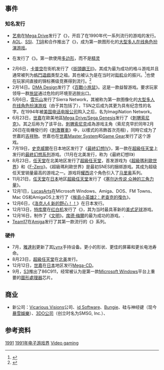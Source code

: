 {{NoteTA
| G1 = Games
}}

== 事件 ==

=== 知名发行 ===

* [[艺电|艺电]]在[[Mega_Drive|Mega Drive]]发行了《{{tsl|en|Road Rash|| Road Rash}}》，开启了在1990年代一系列流行的游戏的发行。
* [[美国在线|AOL]]、[[Strategic_Simulations|SSI]]、[[TSR_(公司)|TSR]]和{{tsl|en|Stormfront Studios || Stormfront Studios}}合作推出了《{{tsl|en|Neverwinter Nights (AOL game)|| Neverwinter Nights}}》，成为第一款图形化的[[大型多人在线角色扮演游戏|大型多人在线角色扮演游戏]]。
* {{tsl|en|Delphine Software || Delphine Software}}在{{tsl|en|Amiga 500 || Amiga 500}}发行了《{{tsl|en|Another World (video game)|| Another World}}》。第一款使用[[多边形|多边形]]，而不是[[精灵_(计算机图形学)|精灵]]
* 2月6日，[[卡普空|卡普空]]在街机发行了《[[街頭霸王II|街頭霸王II]]》。其成为最为成功的格斗游戏并且通常被列为[[格鬥遊戲|格鬥遊戲]]类型之祖。其也被认为是在当时对[[街机|街机]]业的振兴。<ref name="1up_essential_sf2">{{cite web|title=Street Fighter II|url=http://www.1up.com/features/essential-50-street-fighter-ii|work=The Essential 50|publisher=[[1UP.com|1UP.com]]|accessdate=April 17, 2012|archive-date=2012-07-20|archive-url=https://archive.is/20120720141819/http://www.1up.com/features/essential-50-street-fighter-ii|dead-url=no}}</ref>也使在玩家间直接的锦标赛级竞赛得到流行。<ref name="egm_influential_sf2">{{cite web|last=Patterson|first=Eric L.|title=EGM Feature: The 5 Most Influential Japanese Games Day Four: Street Fighter II|url=http://www.egmnow.com/articles/news/egm-featurethe-5-most-influential-japanese-gamesday-four-street-fighter-ii/|work=[[电子游戏月刊|Electronic Gaming Monthly]]|accessdate=April 17, 2012|date=November 3, 2011|archive-url=https://web.archive.org/web/20170314064721/http://www.egmnow.com/articles/news/egm-featurethe-5-most-influential-japanese-gamesday-four-street-fighter-ii/|archive-date=2017-03-14|dead-url=yes}}</ref>
* 2月14日。[[DMA_Design|DMA Design]]发行了《[[百戰小旅鼠|百戰小旅鼠]]》。这是一款益智游戏。要求玩家领导一群[[旅鼠|旅鼠]]通过危险的环境至逃脱出口。
* 5月6日，[[雪乐山|雪乐山]]发行了Sierra Network，其被称为第一款图像化的[[大型多人在线角色扮演游戏|大型多人在线角色扮演游戏]]（由于其包括了{{tsl|en|The Shadow of Yserbius || The Shadow of Yserbius}}），TSN之后成为其更为具有纪念性的名字。在1994年被[[美国电话电报公司|美国电话电报公司]]购入之后，名为ImagiNation Network。
* 6月23日，[[世嘉|世嘉]]在歐美地區[[Mega_Drive|Mega Drive/Sega Genesis]]发行了《[[刺猬索尼克_(1991年游戏)|刺猬索尼克]]》。其之后称为了该平台{{tsl|en|pack-in game|| 捆绑游戏}}。[[刺猬索尼克|刺猬索尼克]]成為游戏主角（索尼克早於同年2月26日在街機發行的《[[刺激賽車|刺激賽車]]》中，以樣式的吊飾首次亮相），同時它成为了世嘉的[[吉祥物|吉祥物]]。世嘉也在[[世嘉Master_System|世嘉Master System]]和[[Game_Gear|Game Gear]]发行了这个游戏。
* 7月19日，[[史克威爾|史克威爾]]在日本地区发行了《[[最終幻想IV|最終幻想IV]]》，第一款在[[超級任天堂|超級任天堂]]上发行的[[最終幻想系列|最終幻想系列]]游戏。（11月在北美发行，称为《最終幻想II》）
* 8月23日，[[任天堂|任天堂]]在北美地区发行了[[超級任天堂|超級任天堂]]，首发游戏为《[[超級瑪利歐世界|超級瑪利歐世界]]》和《[[F-Zero|F-Zero]]》。《超級瑪利歐世界》是最初SNES的捆绑游戏。其成为超级任天堂销量最高的游戏之一。游戏将[[耀西|耀西]]这个角色引入了[[马里奥_(角色)|马里奥]]系列。
* 11月21日，[[任天堂|任天堂]]在[[日本|日本]]地区[[超級任天堂|超級任天堂]]发行了《[[塞尔达传说_众神的三角力量|塞尔达传说 众神的三角力量]]》。
* 12月1日，[[LucasArts|LucasArts]]在Microsoft Windows、Amiga、DOS、FM Towns、Mac OS和AmigaOS上发行了《[[猴島小英雄2：老查克的復仇|猴島小英雄2：老查克的復仇]]》。
* 12月6日，《[[洛克人4_新的野心！！|洛克人4 新的野心！！]]》在日本发行。
* 12月13日，[[特库摩|特库摩]]在[[红白机|红白机]]发行了《{{tsl|en|Tecmo Super Bowl || Tecmo Super Bowl}}》，其为当时最具革新的[[美式足球|美式足球]]游戏。
* 12月16日，{{tsl|en|MicroProse || MicroProse}}制作了《[[文明_(游戏)|文明]]》。[[席德·梅爾|席德·梅爾]]的最为成功的游戏。{{As of|2005|lc=on}}.
* [[Team17|Team17]]在[[Amiga|Amiga]]发行了其第一款流行的《{{tsl|en|Alien Breed|| Alien Breed}}》系列。

=== 硬件 ===

* 7月，[[雅達利|雅達利]]更新了其[[雅达利Lynx|Lynx]]手持设备。更小的形状、更佳的屏幕和更长电池寿命。
* 8月23日，[[超級任天堂|超級任天堂]]在[[北美洲|北美]]发行。
* 12月12日，[[世嘉|世嘉]]在[[日本|日本]]地区发行[[Mega-CD|Mega-CD]]。
* 9月，[[S3_Graphics|S3]]推出了86C911，经常被认为是第一款[[Microsoft_Windows|Microsoft Windows]]平台上重要的[[圖形處理器|圖形處理器]]芯片。

== 商业 ==

* 新公司：[[Vicarious_Visions|Vicarious Visions]]公司、[[id_Software|id Software]]、[[Bungie|Bungie]]、硅与神经键（现今[[暴雪娛樂|暴雪娛樂]]）、[[3DO公司|3DO公司]]（创立时名为SMSG, Inc.）、{{tsl|en|Cyberdreams || Cyberdreams}}

== 参考资料 ==
{{Reflist}}

{{电子游戏史}}

{{DEFAULTSORT:1991 In Video Gaming}}
[[Category:1990年代电子游戏界|1991]]
[[Category:1991年电子游戏界|]]
[[Category:1991年|Video gaming]]